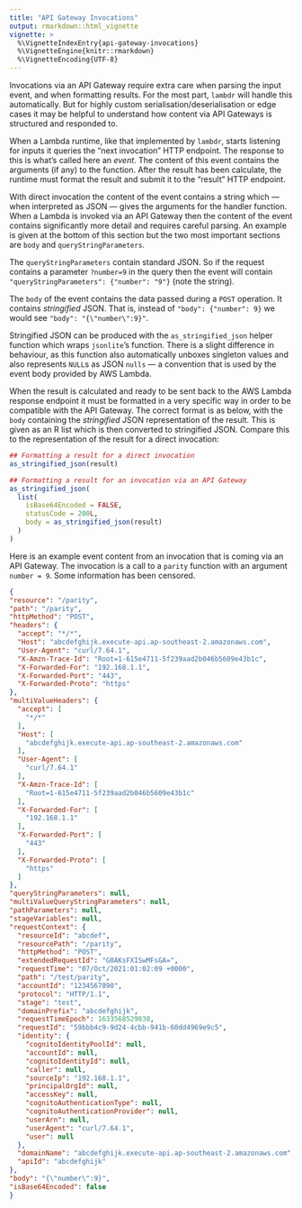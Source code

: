 ```yaml
---
title: "API Gateway Invocations"
output: rmarkdown::html_vignette
vignette: >
  %\VignetteIndexEntry{api-gateway-invocations}
  %\VignetteEngine{knitr::rmarkdown}
  %\VignetteEncoding{UTF-8}
---
```


Invocations via an API Gateway require extra care when parsing the input event,
and when formatting results. For the most part, `lambdr` will handle this 
automatically. But for highly custom serialisation/deserialisation or edge cases
it may be helpful to understand how content via API Gateways is structured and
responded to.

When a Lambda runtime, like that implemented by `lambdr`, starts listening for
inputs it queries the "next invocation" HTTP endpoint. The response to this
is what's called here an _event_. The content of this event contains the
arguments (if any) to the function. After the result has been calculate, the
runtime must format the result and submit it to the "result" HTTP endpoint.

With direct invocation the content of the event contains a string which --- when interpreted as JSON --- gives the arguments for the handler function. When a
Lambda is invoked via an API Gateway then the content of the event contains significantly more detail and requires careful parsing. An example is given at 
the bottom of this section but the two most important sections are `body` and
`queryStringParameters`.

The `queryStringParameters` contain standard JSON. So if the request contains
a parameter `?number=9` in the query then the event will contain
`"queryStringParameters": {"number": "9"}` (note the string).

The `body` of the event contains the data passed during a `POST` operation.
It contains _stringified_ JSON. That is, instead of `"body": {"number": 9}`
we would see `"body": "{\"number\":9}"`.

Stringified JSON can be produced with the `as_stringified_json` helper
function which wraps `jsonlite`'s \code{\link[jsonlite]{toJSON}} function.
There is a slight difference in behaviour, as this function also
automatically unboxes singleton values and also represents `NULL`s as JSON
`nulls` --- a convention that is used by the event body provided by AWS
Lambda.

When the result is calculated and ready to be sent back to the AWS Lambda
response endpoint it must be formatted in a very specific way in order to be
compatible with the API Gateway. The correct format is as below, with the
`body` containing the _stringified_ JSON representation of the result. This
is given as an R list which is then converted to stringified JSON. Compare
this to the representation of the result for a direct invocation:

```r
## Formatting a result for a direct invocation
as_stringified_json(result)

## Formatting a result for an invocation via an API Gateway
as_stringified_json(
  list(
    isBase64Encoded = FALSE,
    statusCode = 200L,
    body = as_stringified_json(result)
  )
)
```

Here is an example event content from an invocation that is coming via an
API Gateway. The invocation is a call to a `parity` function with an argument
`number = 9`. Some information has been censored.

```json
{
"resource": "/parity",
"path": "/parity",
"httpMethod": "POST",
"headers": {
  "accept": "*/*",
  "Host": "abcdefghijk.execute-api.ap-southeast-2.amazonaws.com",
  "User-Agent": "curl/7.64.1",
  "X-Amzn-Trace-Id": "Root=1-615e4711-5f239aad2b046b5609e43b1c",
  "X-Forwarded-For": "192.168.1.1",
  "X-Forwarded-Port": "443",
  "X-Forwarded-Proto": "https"
},
"multiValueHeaders": {
  "accept": [
    "*/*"
  ],
  "Host": [
    "abcdefghijk.execute-api.ap-southeast-2.amazonaws.com"
  ],
  "User-Agent": [
    "curl/7.64.1"
  ],
  "X-Amzn-Trace-Id": [
    "Root=1-615e4711-5f239aad2b046b5609e43b1c"
  ],
  "X-Forwarded-For": [
    "192.168.1.1"
  ],
  "X-Forwarded-Port": [
    "443"
  ],
  "X-Forwarded-Proto": [
    "https"
  ]
},
"queryStringParameters": null,
"multiValueQueryStringParameters": null,
"pathParameters": null,
"stageVariables": null,
"requestContext": {
  "resourceId": "abcdef",
  "resourcePath": "/parity",
  "httpMethod": "POST",
  "extendedRequestId": "G0AKsFXISwMFsGA=",
  "requestTime": "07/Oct/2021:01:02:09 +0000",
  "path": "/test/parity",
  "accountId": "1234567890",
  "protocol": "HTTP/1.1",
  "stage": "test",
  "domainPrefix": "abcdefghijk",
  "requestTimeEpoch": 1633568529038,
  "requestId": "59bbb4c9-9d24-4cbb-941b-60dd4969e9c5",
  "identity": {
    "cognitoIdentityPoolId": null,
    "accountId": null,
    "cognitoIdentityId": null,
    "caller": null,
    "sourceIp": "192.168.1.1",
    "principalOrgId": null,
    "accessKey": null,
    "cognitoAuthenticationType": null,
    "cognitoAuthenticationProvider": null,
    "userArn": null,
    "userAgent": "curl/7.64.1",
    "user": null
  },
  "domainName": "abcdefghijk.execute-api.ap-southeast-2.amazonaws.com",
  "apiId": "abcdefghijk"
},
"body": "{\"number\":9}",
"isBase64Encoded": false
}
```
